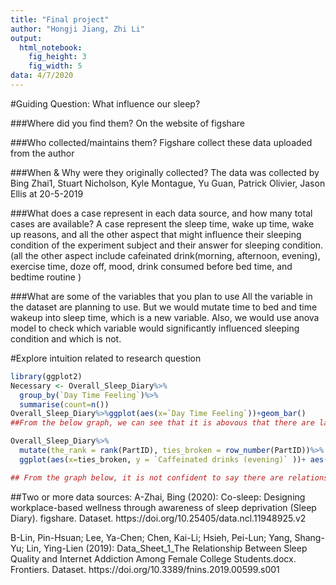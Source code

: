 ```yaml
---
title: "Final project"
author: "Hongji Jiang, Zhi Li"
output:
  html_notebook:
    fig_height: 3
    fig_width: 5
data: 4/7/2020
---
```


#Guiding Question: What influence our sleep?


###Where did you find them?
On the website of figshare

###Who collected/maintains them?
Figshare collect these data uploaded from the author

###When & Why were they originally collected?
The data was collected by Bing Zhai1, Stuart Nicholson, Kyle Montague, Yu Guan, Patrick Olivier, Jason Ellis at 20-5-2019

###What does a case represent in each data source, and how many total cases are available?
A case represent the sleep time, wake up time, wake up reasons, and all the other aspect that might influence their sleeping condition of the experiment subject and their answer for sleeping condition. (all the other aspect include cafeinated drink(morning, afternoon, evening), exercise time, doze off, mood, drink consumed before bed time, and bedtime routine )

###What are some of the variables that you plan to use
All the variable in the dataset are planning to use. But we would mutate time to bed and time wakeup into sleep time, which is a new variable. Also, we would use anova model to check which variable would significantly influenced sleeping condition and which is not.

#Explore intuition related to research question
```r
library(ggplot2)
Necessary <- Overall_Sleep_Diary%>%
  group_by(`Day Time Feeling`)%>%
  summarise(count=n())
Overall_Sleep_Diary%>%ggplot(aes(x=`Day Time Feeling`))+geom_bar()
##From the below graph, we can see that it is abovous that there are large proportion of poeple feel Fatigued regard their sleep condition. Therefore, it is significant for us to find the reason, and what caused our flooey sleeping condition.
```




```r
Overall_Sleep_Diary%>%
  mutate(the_rank = rank(PartID), ties_broken = row_number(PartID))%>%
  ggplot(aes(x=ties_broken, y = `Caffeinated drinks (evening)` ))+ aes(color = `Day Time Feeling`) +geom_point()

## From the graph below, it is not confident to say there are relationship between caffeinated drink and sleeping condition(day time feeling). Since there are cases that people feel somewhat who drink caffeinate, or cases that people feel fatigued who does not have caffeinated drinks. Therefore, We need more research.
```

##Two or more data sources:
A-Zhai, Bing (2020): Co-sleep: Designing workplace-based wellness through awareness of sleep deprivation (Sleep Diary). figshare. Dataset. https://doi.org/10.25405/data.ncl.11948925.v2

B-Lin, Pin-Hsuan; Lee, Ya-Chen; Chen, Kai-Li; Hsieh, Pei-Lun; Yang, Shang-Yu; Lin, Ying-Lien (2019): Data_Sheet_1_The Relationship Between Sleep Quality and Internet Addiction Among Female College Students.docx. Frontiers. Dataset. https://doi.org/10.3389/fnins.2019.00599.s001